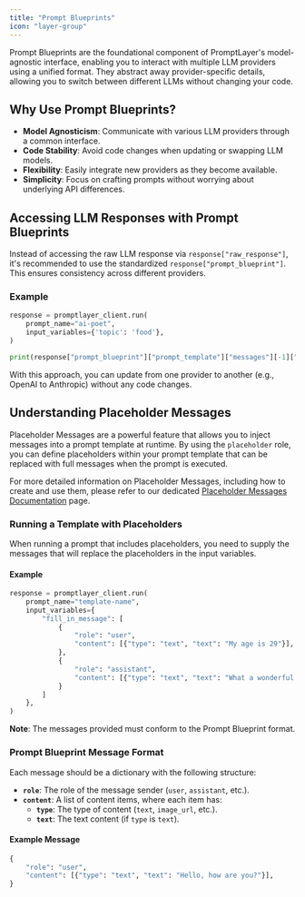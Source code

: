 ```yaml
---
title: "Prompt Blueprints"
icon: "layer-group"
---
```


Prompt Blueprints are the foundational component of PromptLayer's model-agnostic interface, enabling you to interact with multiple LLM providers using a unified format. They abstract away provider-specific details, allowing you to switch between different LLMs without changing your code.

## Why Use Prompt Blueprints?

- **Model Agnosticism**: Communicate with various LLM providers through a common interface.
- **Code Stability**: Avoid code changes when updating or swapping LLM models.
- **Flexibility**: Easily integrate new providers as they become available.
- **Simplicity**: Focus on crafting prompts without worrying about underlying API differences.

## Accessing LLM Responses with Prompt Blueprints

Instead of accessing the raw LLM response via `response["raw_response"]`, it's recommended to use the standardized `response["prompt_blueprint"]`. This ensures consistency across different providers.

### Example

```python
response = promptlayer_client.run(
    prompt_name="ai-poet",
    input_variables={'topic': 'food'},
)

print(response["prompt_blueprint"]["prompt_template"]["messages"][-1]["content"][0]["text"])
```

With this approach, you can update from one provider to another (e.g., OpenAI to Anthropic) without any code changes.

## Understanding Placeholder Messages

Placeholder Messages are a powerful feature that allows you to inject messages into a prompt template at runtime. By using the `placeholder` role, you can define placeholders within your prompt template that can be replaced with full messages when the prompt is executed.

For more detailed information on Placeholder Messages, including how to create and use them, please refer to our dedicated [Placeholder Messages Documentation](/features/prompt-registry/placeholder-messages) page.

### Running a Template with Placeholders

When running a prompt that includes placeholders, you need to supply the messages that will replace the placeholders in the input variables.

#### Example

```python
response = promptlayer_client.run(
    prompt_name="template-name",
    input_variables={
        "fill_in_message": [
            {
                "role": "user",
                "content": [{"type": "text", "text": "My age is 29"}],
            },
            {
                "role": "assistant",
                "content": [{"type": "text", "text": "What a wonderful age!"}],
            }
        ]
    },
)
```

**Note**: The messages provided must conform to the Prompt Blueprint format.

### Prompt Blueprint Message Format

Each message should be a dictionary with the following structure:

- **`role`**: The role of the message sender (`user`, `assistant`, etc.).
- **`content`**: A list of content items, where each item has:
  - **`type`**: The type of content (`text`, `image_url`, etc.).
  - **`text`**: The text content (if `type` is `text`).

#### Example Message

```python
{
    "role": "user",
    "content": [{"type": "text", "text": "Hello, how are you?"}],
}
```
